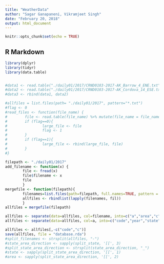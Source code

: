 ---
title: "WeatherData"
author: "Sagar Ganapaneni, Vikramjeet Singh"
date: "February 20, 2018"
output: html_document
---

```{r setup, include=FALSE}
knitr::opts_chunk$set(echo = TRUE)
```

## R Markdown

```{r}
library(dplyr)
library(tidyr)
library(data.table) 


#data1 <- read.table("./daily01/2017/CRND0103-2017-AK_Barrow_4_ENE.txt")
#data2 <- read.table("./daily01/2017/CRND0103-2017-AK_Cordova_14_ESE.txt")
#data3 <- rbind(data1, data2)

#allfiles = list.files(path= "./daily01/2017", pattern="*.txt")
#flag <- 0
#read_files <- function(file_name) {
#        file <- read.table(file_name) %>% mutate(file_name = file_name) 
#        if (flag==0){
#                large_file <- file
#                flag <- 1
#        }
#        if (flag==1){
#                large_file <- rbind(large_file, file)
#        }
#}

filepath <- "./daily01/2017"
add_filename <- function(x) {
        file <- fread(x)
        file$filename <- x
        file
        }
mergefile <- function(filepath){
        filenames=list.files(path=filepath, full.names=TRUE, pattern = "\\.txt$")
        allfiles <- rbindlist(lapply(filenames, fil))
        }
allfiles = mergefile(filepath)

allfiles <- separate(data=allfiles, col=filename, into=c("a","area","c"), sep="_")
allfiles <- separate(data=allfiles, col=a, into=c("code","year","state"), sep="-")

allfiles <- allfiles[,-c("code","c")]
save(allfiles, file = "database.rda")
#split_filenames <- strsplit(allfiles, "-")
#state_area_direction <- sapply(split_state, '[[', 3)
#split_state_area_direction <- strsplit(state_area_direction, "_")
#state <- sapply(split_state_area_direction, '[[', 1)
#area <- sapply(split_state_area_direction, '[[', 2)
```

